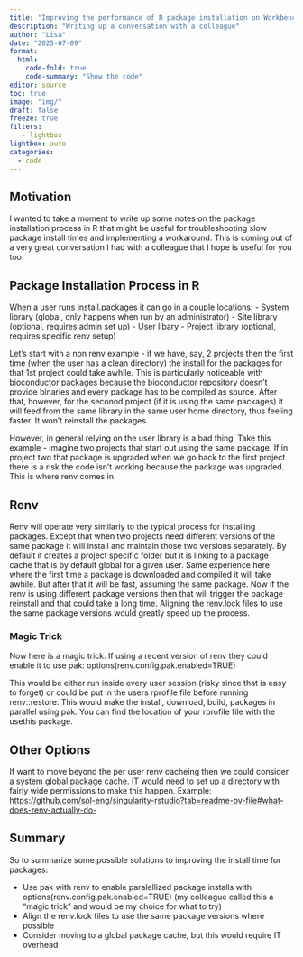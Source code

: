 ```yaml
---
title: "Improving the performance of R package installation on Workbench"
description: "Writing up a conversation with a colleague"
author: "Lisa"
date: "2025-07-09"
format:
  html:
    code-fold: true
    code-summary: "Show the code"
editor: source
toc: true
image: "img/"
draft: false
freeze: true
filters:
   - lightbox
lightbox: auto
categories:
  - code
---
```


## Motivation

I wanted to take a moment to write up some notes on the package installation process in R that might be useful for troubleshooting slow package install times and implementing a workaround. This is coming out of a very great conversation I had with a colleague that I hope is useful for you too. 

## Package Installation Process in R

When a user runs install.packages it can go in a couple locations: 
- System library (global, only happens when run by an administrator)
- Site library (optional, requires admin set up)
- User libary 
- Project library (optional, requires specific renv setup)

Let's start with a non renv example - if we have, say, 2 projects then the first time (when the user has a clean directory) the install for the packages for that 1st project could take awhile. This is particularly noticeable with bioconductor packages because the bioconductor repository doesn't provide binaries and every package has to be compiled as source. After that, however, for the seconod project (if it is using the same packages) it will feed from the same library in the same user home directory, thus feeling faster. It won't reinstall the packages. 

However, in general relying on the user library is a bad thing. Take this example - imagine two projects that start out using the same package. If in project two that package is upgraded when we go back to the first project there is a risk the code isn't working because the package was upgraded. This is where renv comes in. 

## Renv

Renv will operate very similarly to the typical process for installing packages. Except that when two projects need different versions of the same package it will install and maintain those two versions separately. By default it creates a project specific folder but it is linking to a package cache that is by default global for a given user. Same experience here where the first time a package is downloaded and compiled it will take awhile. But after that it will be fast, assuming the same package. Now if the renv is using different package versions then that will trigger the package reinstall and that could take a long time. Aligning the renv.lock files to use the same package versions would greatly speed up the process. 

### Magic Trick 

Now here is a magic trick. If using a recent version of renv they could enable it to use pak: options(renv.config.pak.enabled=TRUE)

This would be either run inside every user session (risky since that is easy to forget) or could be put in the users rprofile file before running renv::restore. This would make the install, download, build, packages in parallel using pak. You can find the location of your rprofile file with the usethis package. 

## Other Options

If want to move beyond the per user renv cacheing then we could consider a system global package cache. IT would need to set up a directory with fairly wide permissions to make this happen. Example: <https://github.com/sol-eng/singularity-rstudio?tab=readme-ov-file#what-does-renv-actually-do->

## Summary 

So to summarize some possible solutions to improving the install time for packages: 

- Use pak with renv to enable paralellized package installs with options(renv.config.pak.enabled=TRUE) (my colleague called this a "magic trick" and would be my choice for what to try)
- Align the renv.lock files to use the same package versions where possible
- Consider moving to a global package cache, but this would require IT overhead






